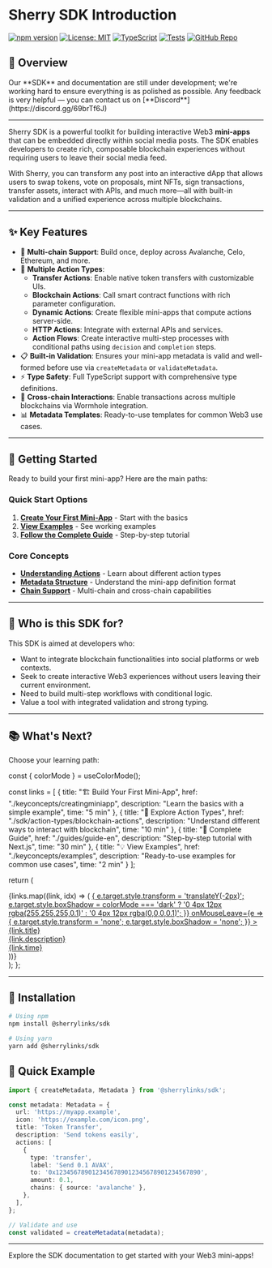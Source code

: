 # Sherry SDK Introduction

[![npm version](https://img.shields.io/npm/v/@sherrylinks/sdk.svg)](https://www.npmjs.com/package/@sherrylinks/sdk)
[![License: MIT](https://img.shields.io/badge/License-MIT-blue.svg)](https://opensource.org/licenses/MIT)
[![TypeScript](https://img.shields.io/badge/TypeScript-4.9%2B-blue)](https://www.typescriptlang.org/)
[![Tests](https://img.shields.io/badge/Tests-Jest-green)](https://jestjs.io/)
[![GitHub Repo](https://img.shields.io/badge/GitHub-Repo-blue.svg)](https://github.com/SherryLabs/sherry-sdk)

## 🌟 Overview


<Admonition type="caution" title="Disclaimer">
  Our **SDK** and documentation are still under development; we're working hard to ensure everything
  is as polished as possible. Any feedback is very helpful — you can contact us on
  [**Discord**](https://discord.gg/69brTf6J)
</Admonition>

---

Sherry SDK is a powerful toolkit for building interactive Web3 **mini-apps** that can be embedded directly within social media posts. The SDK enables developers to create rich, composable blockchain experiences without requiring users to leave their social media feed.

With Sherry, you can transform any post into an interactive dApp that allows users to swap tokens, vote on proposals, mint NFTs, sign transactions, transfer assets, interact with APIs, and much more—all with built-in validation and a unified experience across multiple blockchains.

---

## ✨ Key Features

- 🔗 **Multi-chain Support**: Build once, deploy across Avalanche, Celo, Ethereum, and more.
- 🧩 **Multiple Action Types**:
  - **Transfer Actions**: Enable native token transfers with customizable UIs.
  - **Blockchain Actions**: Call smart contract functions with rich parameter configuration.
  - **Dynamic Actions**: Create flexible mini-apps that compute actions server-side.
  - **HTTP Actions**: Integrate with external APIs and services.
  - **Action Flows**: Create interactive multi-step processes with conditional paths using `decision` and `completion` steps.
- 📋 **Built-in Validation**: Ensures your mini-app metadata is valid and well-formed before use via `createMetadata` or `validateMetadata`.
- ⚡ **Type Safety**: Full TypeScript support with comprehensive type definitions.
- 🔄 **Cross-chain Interactions**: Enable transactions across multiple blockchains via Wormhole integration.
- 📊 **Metadata Templates**: Ready-to-use templates for common Web3 use cases.

---

## 🚀 Getting Started

Ready to build your first mini-app? Here are the main paths:

### Quick Start Options

1. **[Create Your First Mini-App](./keyconcepts/creatingminiapp.mdx)** - Start with the basics
2. **[View Examples](./keyconcepts/examples.md)** - See working examples
3. **[Follow the Complete Guide](./guides/guide-en.md)** - Step-by-step tutorial

### Core Concepts

- **[Understanding Actions](./keyconcepts/actions.md)** - Learn about different action types
- **[Metadata Structure](./keyconcepts/metadata.md)** - Understand the mini-app definition format
- **[Chain Support](./chainlogic/chains.md)** - Multi-chain and cross-chain capabilities

---

## 👀 Who is this SDK for?

This SDK is aimed at developers who:

- Want to integrate blockchain functionalities into social platforms or web contexts.
- Seek to create interactive Web3 experiences without users leaving their current environment.
- Need to build multi-step workflows with conditional logic.
- Value a tool with integrated validation and strong typing.

---

## 📚 What's Next?

Choose your learning path:


  const { colorMode } = useColorMode();
  
  const links = [
    {
      title: "🏗️ Build Your First Mini-App",
      href: "./keyconcepts/creatingminiapp",
      description: "Learn the basics with a simple example",
      time: "5 min"
    },
    {
      title: "🎯 Explore Action Types", 
      href: "./sdk/action-types/blockchain-actions",
      description: "Understand different ways to interact with blockchain",
      time: "10 min"
    },
    {
      title: "📖 Complete Guide",
      href: "./guides/guide-en",
      description: "Step-by-step tutorial with Next.js",
      time: "30 min"
    },
    {
      title: "💡 View Examples",
      href: "./keyconcepts/examples",
      description: "Ready-to-use examples for common use cases",
      time: "2 min"
    }
  ];

return (

<div
  style={{
    display: 'grid',
    gridTemplateColumns: 'repeat(auto-fit, minmax(300px, 1fr))',
    gap: '1.5rem',
    margin: '2rem 0',
  }}
>
  {links.map((link, idx) => (
    <a
      key={idx}
      href={link.href}
      style={{
        display: 'block',
        padding: '1.5rem',
        border: colorMode === 'dark' ? '1px solid #444' : '1px solid #e0e0e0',
        borderRadius: '8px',
        textDecoration: 'none',
        color: 'inherit',
        backgroundColor: colorMode === 'dark' ? '#2d2d30' : '#f9f9f9',
        transition: 'all 0.2s ease',
        ':hover': {
          transform: 'translateY(-2px)',
          boxShadow: '0 4px 12px rgba(0,0,0,0.1)',
        },
      }}
      onMouseEnter={e => {
        e.target.style.transform = 'translateY(-2px)';
        e.target.style.boxShadow =
          colorMode === 'dark' ? '0 4px 12px rgba(255,255,255,0.1)' : '0 4px 12px rgba(0,0,0,0.1)';
      }}
      onMouseLeave={e => {
        e.target.style.transform = 'none';
        e.target.style.boxShadow = 'none';
      }}
    >
      <div style={{ fontSize: '1.2rem', fontWeight: 'bold', marginBottom: '0.5rem' }}>
        {link.title}
      </div>
      <div
        style={{
          fontSize: '0.9rem',
          color: colorMode === 'dark' ? '#b3b3b3' : '#666',
          marginBottom: '0.5rem',
        }}
      >
        {link.description}
      </div>
      <div
        style={{
          fontSize: '0.8rem',
          color: 'var(--ifm-color-primary)',
          fontWeight: '500',
        }}
      >
        {link.time}
      </div>
    </a>
  ))}
</div>
); };

<QuickLinks />

---

## 🔧 Installation

```bash
# Using npm
npm install @sherrylinks/sdk

# Using yarn
yarn add @sherrylinks/sdk
```

## 📝 Quick Example

```typescript
import { createMetadata, Metadata } from '@sherrylinks/sdk';

const metadata: Metadata = {
  url: 'https://myapp.example',
  icon: 'https://example.com/icon.png',
  title: 'Token Transfer',
  description: 'Send tokens easily',
  actions: [
    {
      type: 'transfer',
      label: 'Send 0.1 AVAX',
      to: '0x1234567890123456789012345678901234567890',
      amount: 0.1,
      chains: { source: 'avalanche' },
    },
  ],
};

// Validate and use
const validated = createMetadata(metadata);
```

---

Explore the SDK documentation to get started with your Web3 mini-apps!
